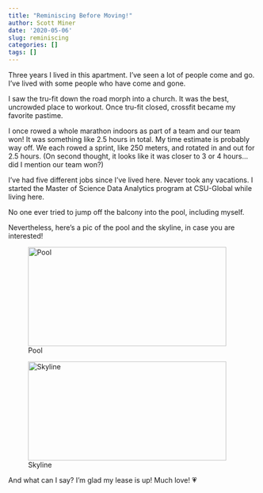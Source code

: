 ```yaml
---
title: "Reminiscing Before Moving!"
author: Scott Miner
date: '2020-05-06'
slug: reminiscing
categories: []
tags: []
---
```


Three years I lived in this apartment. I've seen a lot of people come and go. I've lived with some people who have come and gone.

I saw the tru-fit down the road morph into a church. It was the best, uncrowded place to workout. Once tru-fit closed, crossfit became my favorite pastime. 

I once rowed a whole marathon indoors as part of a team and our team won! It was something like 2.5 hours in total. My time estimate is probably way off. We each rowed a sprint, like 250 meters, and rotated in and out for 2.5 hours. (On second thought, it looks like it was closer to 3 or 4 hours...did I mention our team won?)

I've had five different jobs since I've lived here. Never took any vacations. I started the Master of Science Data Analytics program at CSU-Global while living here.

No one ever tried to jump off the balcony into the pool, including myself.

Nevertheless, here's a pic of the pool and the skyline, in case you are interested!

![Pool](/post/2020-05-06-reminiscing_files/20200506_153845.jpg){width=400px height=200px}

![Skyline](/post/2020-05-06-reminiscing_files/20200506_153831.jpg){width=400px height=200px}

And what can I say? I'm glad my lease is up! Much love! 💗